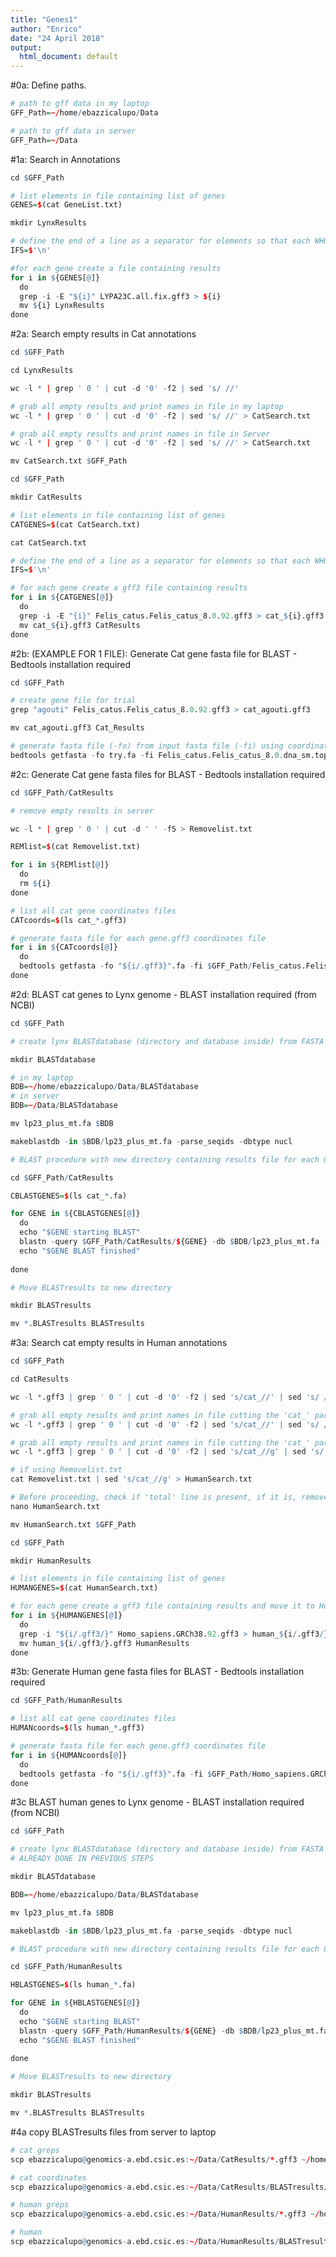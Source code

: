 ```yaml
---
title: "Genes1"
author: "Enrico"
date: "24 April 2018"
output:
  html_document: default
---
```


#0a: Define paths.

```r

# path to gff data in my laptop
GFF_Path=~/home/ebazzicalupo/Data

# path to gff data in server
GFF_Path=~/Data

```

#1a: Search in Annotations

```r

cd $GFF_Path

# list elements in file containing list of genes
GENES=$(cat GeneList.txt)

mkdir LynxResults

# define the end of a line as a separator for elements so that each WHOLE line in GeneList.txt will be a search entry
IFS=$'\n' 

#for each gene create a file containing results
for i in ${GENES[@]}
  do
  grep -i -E "${i}" LYPA23C.all.fix.gff3 > ${i}
  mv ${i} LynxResults
done


```

#2a: Search empty results in Cat annotations

```r

cd $GFF_Path

cd LynxResults

wc -l * | grep ' 0 ' | cut -d '0' -f2 | sed 's/ //'

# grab all empty results and print names in file in my laptop
wc -l * | grep ' 0 ' | cut -d '0' -f2 | sed 's/ //' > CatSearch.txt

# grab all empty results and print names in file in Server
wc -l * | grep ' 0 ' | cut -d '0' -f2 | sed 's/ //' > CatSearch.txt

mv CatSearch.txt $GFF_Path

cd $GFF_Path

mkdir CatResults

# list elements in file containing list of genes
CATGENES=$(cat CatSearch.txt)

cat CatSearch.txt

# define the end of a line as a separator for elements so that each WHOLE line in GeneList.txt will be a search entry
IFS=$'\n' 

# for each gene create a gff3 file containing results
for i in ${CATGENES[@]}
  do
  grep -i -E "{i}" Felis_catus.Felis_catus_8.0.92.gff3 > cat_${i}.gff3
  mv cat_${i}.gff3 CatResults
done

```

#2b: (EXAMPLE FOR 1 FILE): Generate Cat gene fasta file for BLAST - Bedtools installation required

```r

cd $GFF_Path

# create gene file for trial
grep "agouti" Felis_catus.Felis_catus_8.0.92.gff3 > cat_agouti.gff3

mv cat_agouti.gff3 Cat_Results

# generate fasta file (-fo) from input fasta file (-fi) using coordinates specified in other file (-bed)
bedtools getfasta -fo try.fa -fi Felis_catus.Felis_catus_8.0.dna_sm.toplevel.fa -bed cat_agouti.gff3


```

#2c: Generate Cat gene fasta files for BLAST - Bedtools installation required

```r

cd $GFF_Path/CatResults

# remove empty results in server

wc -l * | grep ' 0 ' | cut -d ' ' -f5 > Removelist.txt

REMlist=$(cat Removelist.txt)

for i in ${REMlist[@]}
  do
  rm ${i}
done

# list all cat gene coordinates files
CATcoords=$(ls cat_*.gff3)

# generate fasta file for each gene.gff3 coordinates file
for i in ${CATcoords[@]}
  do
  bedtools getfasta -fo "${i/.gff3}".fa -fi $GFF_Path/Felis_catus.Felis_catus_8.0.dna_sm.toplevel.fa -bed ${i}
done

```

#2d: BLAST cat genes to Lynx genome - BLAST installation required (from NCBI)

```r

cd $GFF_Path

# create lynx BLASTdatabase (directory and database inside) from FASTA lynx reference genome

mkdir BLASTdatabase

# in my laptop
BDB=~/home/ebazzicalupo/Data/BLASTdatabase
# in server
BDB=~/Data/BLASTdatabase

mv lp23_plus_mt.fa $BDB

makeblastdb -in $BDB/lp23_plus_mt.fa -parse_seqids -dbtype nucl

# BLAST procedure with new directory containing results file for each GENE (look at BLAST manual for output options)

cd $GFF_Path/CatResults

CBLASTGENES=$(ls cat_*.fa)

for GENE in ${CBLASTGENES[@]}
  do
  echo "$GENE starting BLAST"
  blastn -query $GFF_Path/CatResults/${GENE} -db $BDB/lp23_plus_mt.fa -outfmt "6 qseqid sseqid sstart send length qcovhsp evalue" -out ${GENE/.fa/}.BLASTresults
  echo "$GENE BLAST finished"
  
done

# Move BLASTresults to new directory

mkdir BLASTresults

mv *.BLASTresults BLASTresults

```

#3a: Search cat empty results in Human annotations

```r

cd $GFF_Path

cd CatResults

wc -l *.gff3 | grep ' 0 ' | cut -d '0' -f2 | sed 's/cat_//' | sed 's/ //'

# grab all empty results and print names in file cutting the 'cat_' part in my laptop
wc -l *.gff3 | grep ' 0 ' | cut -d '0' -f2 | sed 's/cat_//' | sed 's/ //' > HumanSearch.txt

# grab all empty results and print names in file cutting the 'cat_' part in Server
wc -l *.gff3 | grep ' 0 ' | cut -d '0' -f2 | sed 's/cat_//g' | sed 's/ //g' > HumanSearch.txt

# if using Removelist.txt
cat Removelist.txt | sed 's/cat_//g' > HumanSearch.txt

# Before proceeding, check if 'total' line is present, if it is, remove it using nano
nano HumanSearch.txt

mv HumanSearch.txt $GFF_Path

cd $GFF_Path

mkdir HumanResults

# list elements in file containing list of genes
HUMANGENES=$(cat HumanSearch.txt)

# for each gene create a gff3 file containing results and move it to HumanResults folder
for i in ${HUMANGENES[@]}
  do
  grep -i "${i/.gff3/}" Homo_sapiens.GRCh38.92.gff3 > human_${i/.gff3/}.gff3
  mv human_${i/.gff3/}.gff3 HumanResults
done

```

#3b: Generate Human gene fasta files for BLAST - Bedtools installation required

```r

cd $GFF_Path/HumanResults

# list all cat gene coordinates files
HUMANcoords=$(ls human_*.gff3)

# generate fasta file for each gene.gff3 coordinates file
for i in ${HUMANcoords[@]}
  do
  bedtools getfasta -fo "${i/.gff3}".fa -fi $GFF_Path/Homo_sapiens.GRCh38.dna_sm.toplevel.fa -bed ${i}
done

```

#3c BLAST human genes to Lynx genome - BLAST installation required (from NCBI)

```r

cd $GFF_Path

# create lynx BLASTdatabase (directory and database inside) from FASTA lynx reference genome
# ALREADY DONE IN PREVIOUS STEPS

mkdir BLASTdatabase

BDB=~/home/ebazzicalupo/Data/BLASTdatabase

mv lp23_plus_mt.fa $BDB

makeblastdb -in $BDB/lp23_plus_mt.fa -parse_seqids -dbtype nucl

# BLAST procedure with new directory containing results file for each GENE (look at BLAST manual for output options)

cd $GFF_Path/HumanResults

HBLASTGENES=$(ls human_*.fa)

for GENE in ${HBLASTGENES[@]}
  do
  echo "$GENE starting BLAST"
  blastn -query $GFF_Path/HumanResults/${GENE} -db $BDB/lp23_plus_mt.fa -outfmt "6 qseqid sseqid sstart send length qcovhsp evalue" -out ${GENE/.fa/}.BLASTresults
  echo "$GENE BLAST finished"
  
done

# Move BLASTresults to new directory

mkdir BLASTresults

mv *.BLASTresults BLASTresults


```

#4a copy BLASTresults files from server to laptop

```r

# cat greps
scp ebazzicalupo@genomics-a.ebd.csic.es:~/Data/CatResults/*.gff3 ~/home/ebazzicalupo/GrepResults

# cat coordinates
scp ebazzicalupo@genomics-a.ebd.csic.es:~/Data/CatResults/BLASTresults/cat_*.BLASTresults ~/home/ebazzicalupo/Results

# human greps
scp ebazzicalupo@genomics-a.ebd.csic.es:~/Data/HumanResults/*.gff3 ~/home/ebazzicalupo/GrepResults

# human
scp ebazzicalupo@genomics-a.ebd.csic.es:~/Data/HumanResults/BLASTresults/human_*.BLASTresults ~/home/ebazzicalupo/Results


```
